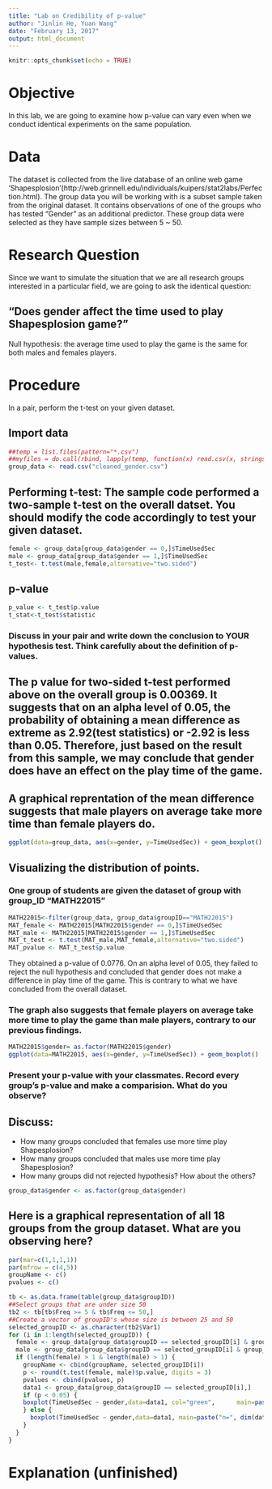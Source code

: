 ```yaml
---
title: "Lab on Credibility of p-value"
author: "Jinlin He, Yuan Wang"
date: "February 13, 2017"
output: html_document
---
```


```r
knitr::opts_chunk$set(echo = TRUE)
```
# Objective
In this lab, we are going to examine how p-value can vary even when we conduct identical experiments on the same population.

# Data 
The dataset is collected from the live database of an online web game 'Shapesplosion'(http://web.grinnell.edu/individuals/kuipers/stat2labs/Perfection.html). The group data you will be working with is a subset sample taken from the original dataset. It contains observations of one of the groups who has tested "Gender" as an additional predictor. These group data were selected as they have sample sizes between 5 ~ 50. 

# Research Question 
Since we want to simulate the situation that we are all research groups interested in a particular field, we are going to ask the identical question: 

## "Does gender affect the time used to play Shapesplosion game?"
Null hypothesis: the average time used to play the game is the same for both males and females players. 

# Procedure
In a pair, perform the t-test on your given dataset.

## Import data
```r
##temp = list.files(pattern="*.csv")
##myfiles = do.call(rbind, lapply(temp, function(x) read.csv(x, stringsAsFactors = FALSE)))
group_data <- read.csv("cleaned_gender.csv")

```
## Performing t-test: The sample code performed a two-sample t-test on the overall datset. You should modify the code accordingly to test your given dataset.
```r
female <- group_data[group_data$gender == 0,]$TimeUsedSec
male <- group_data[group_data$gender == 1,]$TimeUsedSec
t_test<- t.test(male,female,alternative="two.sided")
```
## p-value
```r
p_value <- t_test$p.value
t_stat<-t_test$statistic
```
### Discuss in your pair and write down the conclusion to YOUR hypothesis test. Think carefully about the definition of p-values. 

## The p value for two-sided t-test performed above on the overall group is 0.00369. It suggests that on an alpha level of 0.05, the probability of obtaining a mean difference as extreme as 2.92(test statistics) or -2.92 is less than 0.05. Therefore, just based on the result from this sample, we may conclude that gender does have an effect on the play time of the game. 
## A graphical reprentation of the mean difference suggests that male players on average take more time than female players do.
```r
ggplot(data=group_data, aes(x=gender, y=TimeUsedSec)) + geom_boxplot()  + theme(legend.position="top") + labs(title="") 
```

## Visualizing the distribution of points.

### One group of students are given the dataset of group with group_ID "MATH22015"
```r
MATH22015<-filter(group_data, group_data$groupID=="MATH22015")
MAT_female <- MATH22015[MATH22015$gender == 0,]$TimeUsedSec
MAT_male <- MATH22015[MATH22015$gender == 1,]$TimeUsedSec
MAT_t_test <- t.test(MAT_male,MAT_female,alternative="two.sided")
MAT_pvalue <- MAT_t_test$p.value
```
They obtained a p-value of 0.0776. On an alpha level of 0.05, they failed to reject the null hypothesis and concluded that gender does not make a difference in play time of the game. This is contrary to what we have concluded from the overall dataset. 

### The graph also suggests that female players on average take more time to play the game than male players, contrary to our previous findings.
```r
MATH22015$gender= as.factor(MATH22015$gender)
ggplot(data=MATH22015, aes(x=gender, y=TimeUsedSec)) + geom_boxplot()  + theme(legend.position="top") + labs(title="") 
```

### Present your p-value with your classmates. Record every group's p-value and make a comparision. What do you observe?

## Discuss:
* How many groups concluded that females use more time play Shapesplosion?
* How many groups concluded that males use more time play Shapesplosion?
* How many groups did not rejected hypothesis? How about the others? 

```r
group_data$gender <- as.factor(group_data$gender)

```
## Here is a graphical representation of all 18 groups from the group dataset. What are you observing here? 

```r
par(mar=c(1,1,1,1))
par(mfrow = c(4,5))
groupName <- c()
pvalues <- c()

tb <- as.data.frame(table(group_data$groupID))
##Select groups that are under size 50
tb2 <- tb[tb$Freq >= 5 & tb$Freq <= 50,]
##Create a vector of groupID's whose size is between 25 and 50
selected_groupID <- as.character(tb2$Var1)
for (i in 1:length(selected_groupID)) {
  female <- group_data[group_data$groupID == selected_groupID[i] & group_data$gender == 0,]$TimeUsedSec
  male <- group_data[group_data$groupID == selected_groupID[i] & group_data$gender == 1,]$TimeUsedSec
  if (length(female) > 1 & length(male) > 1) {
    groupName <- cbind(groupName, selected_groupID[i])
    p <- round(t.test(female, male)$p.value, digits = 3)
    pvalues <- cbind(pvalues, p)
    data1 <- group_data[group_data$groupID == selected_groupID[i],]
    if (p < 0.05) {
    boxplot(TimeUsedSec ~ gender,data=data1, col="green",      main=paste("n=", dim(data1)[1], ", pval=", p), xlab="Gender (1=Male, 0=Female)", ylab="Time Used Seconds")
    } else {
      boxplot(TimeUsedSec ~ gender,data=data1, main=paste("n=", dim(data1)[1], ", pval=", p), xlab="Gender (1=Male, 0=Female)", ylab="Time Used Seconds")
    }
  }
}

```


# Explanation (unfinished)



